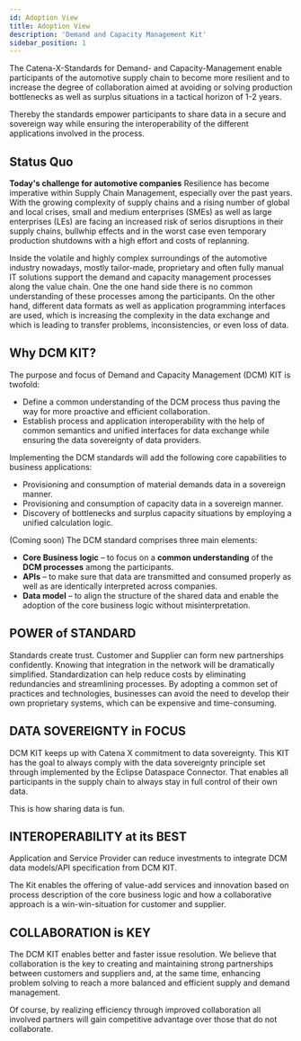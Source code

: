 ```yaml
---
id: Adoption View
title: Adoption View
description: 'Demand and Capacity Management Kit'
sidebar_position: 1
---
```



The Catena-X-Standards for Demand- and Capacity-Management enable participants of the automotive supply chain to become more resilient and to increase the degree of collaboration aimed at avoiding or solving production bottlenecks as well as surplus situations in a tactical horizon of 1-2 years.

Thereby the standards empower participants to share data in a secure and sovereign way while ensuring the interoperability of the different applications involved in the process. 
 
## Status Quo

**Today's challenge for automotive companies**
Resilience has become imperative within Supply Chain Management, especially over the past years. With the growing complexity of supply chains and a rising number of global and local crises, small and medium enterprises (SMEs) as well as large enterprises (LEs) are facing an increased risk of serios disruptions in their supply chains, bullwhip effects and in the worst case even temporary production shutdowns with a high effort and costs of replanning.
 
Inside the volatile and highly complex surroundings of the automotive industry nowadays, mostly tailor-made, proprietary and often fully manual IT solutions support the demand and capacity management processes along the value chain. One the one hand side there is no common understanding of these processes among the participants. On the other hand, different data formats as well as application programming interfaces are used, which is increasing the complexity in the data exchange and which is leading to transfer problems, inconsistencies, or even loss of data.

## Why DCM KIT?

The purpose and focus of Demand and Capacity Management (DCM) KIT is twofold: 
- Define a common understanding of the DCM process thus paving the way for more proactive and efficient collaboration.
- Establish process and application interoperability with the help of common semantics and unified interfaces for data exchange while ensuring the data sovereignty of data providers.
 
Implementing the DCM standards will add the following core capabilities to business applications:
- Provisioning and consumption of material demands data in a sovereign manner.
- Provisioning and consumption of capacity data in a sovereign manner.
- Discovery of bottlenecks and surplus capacity situations by employing a unified calculation logic.
 
(Coming soon) The DCM standard comprises three main elements: 
- **Core Business logic** – to focus on a **common understanding** of the **DCM processes** among the participants.
- **APIs** – to make sure that data are transmitted and consumed properly as well as are identically interpreted across companies. 
- **Data model** – to align the structure of the shared data and enable the adoption of the core business logic without misinterpretation.

<!-- ![Power of standards icon](../../../static/icons/Icon_Licence_V3.svg) -->
## <LicenceV3 width="4rem" /> POWER of STANDARD

Standards create trust. Customer and Supplier can form new partnerships confidently. Knowing that integration in the network will be dramatically simplified. Standardization can help reduce costs by eliminating redundancies and streamlining processes. By adopting a common set of practices and technologies, businesses can avoid the need to develop their own proprietary systems, which can be expensive and time-consuming.

<!-- ![Data Souvereignity icon](../../../static/icons/Icon_Easy_to_use_V3.svg) -->

## <EasyToUseV3 width="4rem"/> DATA SOVEREIGNTY in FOCUS

DCM KIT keeps up with Catena X commitment to data sovereignty. This KIT has the goal to always comply with the data sovereignty principle set through implemented by the Eclipse Dataspace Connector. That enables all participants in the supply chain  to always stay in full control of their own data.  

This is how sharing data is fun.

<!-- ![Interoperability at its best icon](../../../static/icons/Icon_Open_Source_V3.svg) -->

## <OpenSourceV3 width="4rem"/> INTEROPERABILITY at its BEST

Application and Service Provider can reduce investments to integrate DCM data models/API specification from DCM KIT.

The Kit enables the offering of value-add services and innovation based on process description of the core business logic and how a collaborative approach is a win-win-situation for customer and supplier.

<!-- ![Collaboration is key icon](../../../static/icons/Icon_Adoption_V2.svg) -->

## <AdoptionV2 width="4rem"/> COLLABORATION is KEY

The DCM KIT enables better and faster issue resolution. We believe that collaboration is the key to creating and maintaining strong partnerships between customers and suppliers and, at the same time, enhancing problem solving to reach a more balanced and efficient supply and demand management.

Of course, by realizing efficiency through improved collaboration all involved partners will gain competitive advantage over those that do not collaborate.
